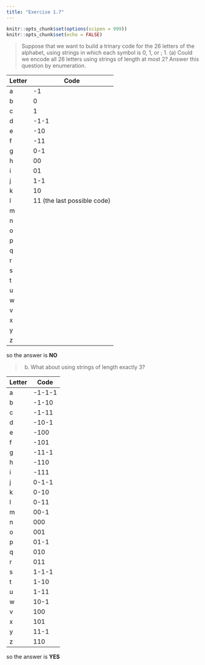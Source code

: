 ```yaml
---
title: "Exercise 1.7"
---
```


```r
knitr::opts_chunk$set(options(scipen = 999))
knitr::opts_chunk$set(echo = FALSE)
```

> Suppose that we want to build a trinary code for the 26 letters of the alphabet,
using strings in which each symbol is 0, 1, or ; 1.
> (a) Could we encode all 26 letters using strings of length at most 2? Answer this
question by enumeration.

Letter | Code
-------|-----
a      | -1
b      | 0
c      | 1
d      | -1-1
e      | -10
f      | -11
g      | 0-1
h      | 00
i      | 01
j      | 1-1
k      | 10
l      | 11 (the last possible code)
m      | 
n      |
o      |
p      |
q      |
r      |
s      |
t      |
u      |
w      |
v      |
x      |
y      |
z      |

so the answer is **NO**

> (b) What about using strings of length exactly 3?

Letter | Code
-------|-----
a      | -1-1-1
b      | -1-10
c      | -1-11
d      | -10-1
e      | -100
f      | -101
g      | -11-1
h      | -110
i      | -111
j      | 0-1-1
k      | 0-10
l      | 0-11
m      | 00-1
n      | 000
o      | 001
p      | 01-1
q      | 010
r      | 011
s      | 1-1-1
t      | 1-10
u      | 1-11
w      | 10-1
v      | 100
x      | 101
y      | 11-1
z      | 110

so the answer is **YES**